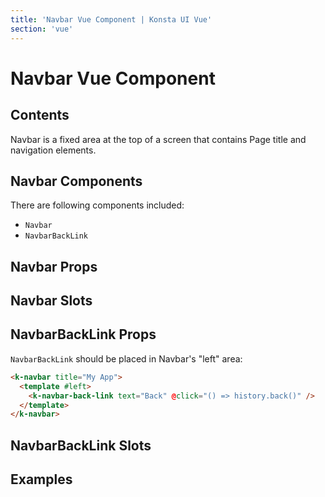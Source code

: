 ```yaml
---
title: 'Navbar Vue Component | Konsta UI Vue'
section: 'vue'
---
```



# Navbar Vue Component

## Contents

Navbar is a fixed area at the top of a screen that contains Page title and navigation elements.

## Navbar Components

There are following components included:

- `Navbar`
- `NavbarBackLink`

## Navbar Props

<NavbarProps />

## Navbar Slots

<NavbarSlots />

## NavbarBackLink Props

`NavbarBackLink` should be placed in Navbar's "left" area:

```html
<k-navbar title="My App">
  <template #left>
    <k-navbar-back-link text="Back" @click="() => history.back()" />
  </template>
</k-navbar>
```

<NavbarBackLinkProps />

## NavbarBackLink Slots

<NavbarBackLinkSlots />

## Examples

<NavbarExample />

<SubnavbarExample />
